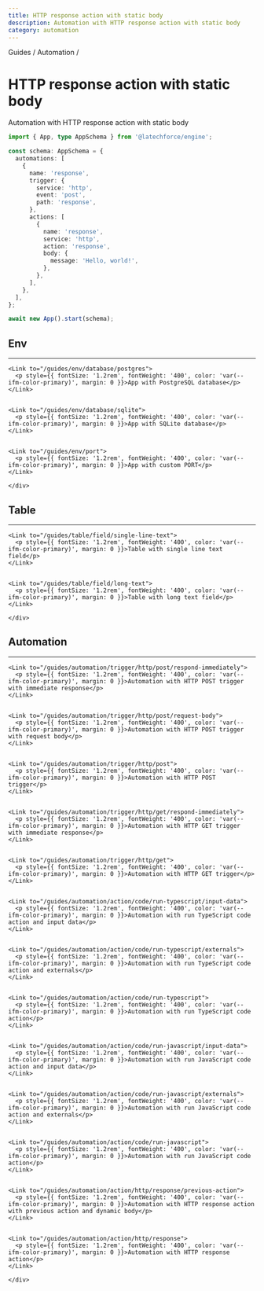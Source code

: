 ```yaml
---
title: HTTP response action with static body
description: Automation with HTTP response action with static body
category: automation
---
```




<div style={{ display: 'flex', alignItems: 'center', gap: '0.5rem', marginBottom: '1rem', fontSize: '0.9rem', color: 'var(--ifm-color-emphasis-600)' }}>
  <Link to="/guides">Guides</Link>
  <span>/</span>
  <Link to="/guides#automation">Automation</Link>
  <span>/</span>
</div>
  

# HTTP response action with static body

Automation with HTTP response action with static body

```typescript
import { App, type AppSchema } from '@latechforce/engine';

const schema: AppSchema = {
  automations: [
    {
      name: 'response',
      trigger: {
        service: 'http',
        event: 'post',
        path: 'response',
      },
      actions: [
        {
          name: 'response',
          service: 'http',
          action: 'response',
          body: {
            message: 'Hello, world!',
          },
        },
      ],
    },
  ],
};

await new App().start(schema);
```

<div style={{ display: 'flex', flexDirection: 'column', gap: '2rem', marginTop: '120px' }}>

  <div>
    <h2 id="env">Env</h2>
    <hr style={{ 
      margin: '0.5rem 0',
      border: 'none',
      borderTop: '1px solid var(--ifm-color-emphasis-200)'
    }} />
    <div>
      
    <Link to="/guides/env/database/postgres">
      <p style={{ fontSize: '1.2rem', fontWeight: '400', color: 'var(--ifm-color-primary)', margin: 0 }}>App with PostgreSQL database</p>
    </Link>
  

    <Link to="/guides/env/database/sqlite">
      <p style={{ fontSize: '1.2rem', fontWeight: '400', color: 'var(--ifm-color-primary)', margin: 0 }}>App with SQLite database</p>
    </Link>
  

    <Link to="/guides/env/port">
      <p style={{ fontSize: '1.2rem', fontWeight: '400', color: 'var(--ifm-color-primary)', margin: 0 }}>App with custom PORT</p>
    </Link>
  
    </div>
  </div>
  

  <div>
    <h2 id="table">Table</h2>
    <hr style={{ 
      margin: '0.5rem 0',
      border: 'none',
      borderTop: '1px solid var(--ifm-color-emphasis-200)'
    }} />
    <div>
      
    <Link to="/guides/table/field/single-line-text">
      <p style={{ fontSize: '1.2rem', fontWeight: '400', color: 'var(--ifm-color-primary)', margin: 0 }}>Table with single line text field</p>
    </Link>
  

    <Link to="/guides/table/field/long-text">
      <p style={{ fontSize: '1.2rem', fontWeight: '400', color: 'var(--ifm-color-primary)', margin: 0 }}>Table with long text field</p>
    </Link>
  
    </div>
  </div>
  

  <div>
    <h2 id="automation">Automation</h2>
    <hr style={{ 
      margin: '0.5rem 0',
      border: 'none',
      borderTop: '1px solid var(--ifm-color-emphasis-200)'
    }} />
    <div>
      
    <Link to="/guides/automation/trigger/http/post/respond-immediately">
      <p style={{ fontSize: '1.2rem', fontWeight: '400', color: 'var(--ifm-color-primary)', margin: 0 }}>Automation with HTTP POST trigger with immediate response</p>
    </Link>
  

    <Link to="/guides/automation/trigger/http/post/request-body">
      <p style={{ fontSize: '1.2rem', fontWeight: '400', color: 'var(--ifm-color-primary)', margin: 0 }}>Automation with HTTP POST trigger with request body</p>
    </Link>
  

    <Link to="/guides/automation/trigger/http/post">
      <p style={{ fontSize: '1.2rem', fontWeight: '400', color: 'var(--ifm-color-primary)', margin: 0 }}>Automation with HTTP POST trigger</p>
    </Link>
  

    <Link to="/guides/automation/trigger/http/get/respond-immediately">
      <p style={{ fontSize: '1.2rem', fontWeight: '400', color: 'var(--ifm-color-primary)', margin: 0 }}>Automation with HTTP GET trigger with immediate response</p>
    </Link>
  

    <Link to="/guides/automation/trigger/http/get">
      <p style={{ fontSize: '1.2rem', fontWeight: '400', color: 'var(--ifm-color-primary)', margin: 0 }}>Automation with HTTP GET trigger</p>
    </Link>
  

    <Link to="/guides/automation/action/code/run-typescript/input-data">
      <p style={{ fontSize: '1.2rem', fontWeight: '400', color: 'var(--ifm-color-primary)', margin: 0 }}>Automation with run TypeScript code action and input data</p>
    </Link>
  

    <Link to="/guides/automation/action/code/run-typescript/externals">
      <p style={{ fontSize: '1.2rem', fontWeight: '400', color: 'var(--ifm-color-primary)', margin: 0 }}>Automation with run TypeScript code action and externals</p>
    </Link>
  

    <Link to="/guides/automation/action/code/run-typescript">
      <p style={{ fontSize: '1.2rem', fontWeight: '400', color: 'var(--ifm-color-primary)', margin: 0 }}>Automation with run TypeScript code action</p>
    </Link>
  

    <Link to="/guides/automation/action/code/run-javascript/input-data">
      <p style={{ fontSize: '1.2rem', fontWeight: '400', color: 'var(--ifm-color-primary)', margin: 0 }}>Automation with run JavaScript code action and input data</p>
    </Link>
  

    <Link to="/guides/automation/action/code/run-javascript/externals">
      <p style={{ fontSize: '1.2rem', fontWeight: '400', color: 'var(--ifm-color-primary)', margin: 0 }}>Automation with run JavaScript code action and externals</p>
    </Link>
  

    <Link to="/guides/automation/action/code/run-javascript">
      <p style={{ fontSize: '1.2rem', fontWeight: '400', color: 'var(--ifm-color-primary)', margin: 0 }}>Automation with run JavaScript code action</p>
    </Link>
  

    <Link to="/guides/automation/action/http/response/previous-action">
      <p style={{ fontSize: '1.2rem', fontWeight: '400', color: 'var(--ifm-color-primary)', margin: 0 }}>Automation with HTTP response action with previous action and dynamic body</p>
    </Link>
  

    <Link to="/guides/automation/action/http/response">
      <p style={{ fontSize: '1.2rem', fontWeight: '400', color: 'var(--ifm-color-primary)', margin: 0 }}>Automation with HTTP response action</p>
    </Link>
  
    </div>
  </div>
  
</div>
